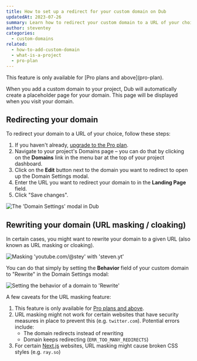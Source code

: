 ```yaml
---
title: How to set up a redirect for your custom domain on Dub
updatedAt: 2023-07-26
summary: Learn how to redirect your custom domain to a URL of your choice on Dub.
author: steventey
categories:
  - custom-domains
related:
  - how-to-add-custom-domain
  - what-is-a-project
  - pro-plan
---
```


<Note variant="success">
  This feature is only available for [Pro plans and above](pro-plan).
</Note>

When you add a custom domain to your project, Dub will automatically create a placeholder page for your domain. This page will be displayed when you visit your domain.

## Redirecting your domain

To redirect your domain to a URL of your choice, follow these steps:

1. If you haven't already, [upgrade to the Pro plan](pro-plan).
2. Navigate to your project's Domains page – you can do that by clicking on the **Domains** link in the menu bar at the top of your project dashboard.
3. Click on the **Edit** button next to the domain you want to redirect to open up the Domain Settings modal.
4. Enter the URL you want to redirect your domain to in the **Landing Page** field.
5. Click "Save changes".

<Image
  alt="The 'Domain Settings' modal in Dub"
  src="https://d2vwwcvoksz7ty.cloudfront.net/help/domain-settings-modal.png"
  width={1146}
  height={755}
/>

## Rewriting your domain (URL masking / cloaking)

In certain cases, you might want to rewrite your domain to a given URL (also known as URL masking or cloaking).

<Image
  alt="Masking 'youtube.com/@stey' with 'steven.yt'"
  src="https://d2vwwcvoksz7ty.cloudfront.net/help/rewrite-domain-example.png"
  width={811}
  height={525}
/>

You can do that simply by setting the **Behavior** field of your custom domain to "Rewrite" in the Domain Settings modal:

<Image
  alt="Setting the behavior of a domain to 'Rewrite'"
  src="https://d2vwwcvoksz7ty.cloudfront.net/help/rewrite-domain-modal.png"
  width={1182}
  height={697}
/>

A few caveats for the URL masking feature:

1. This feature is only available for [Pro plans and above](pro-plan).
2. URL masking might not work for certain websites that have security measures in place to prevent this (e.g. `twitter.com`). Potential errors include:
   - The domain redirects instead of rewriting
   - Domain keeps redirecting (`ERR_TOO_MANY_REDIRECTS`)
3. For certain [Next.js](https://nextjs.org/) websites, URL masking might cause broken CSS styles (e.g. `ray.so`)
